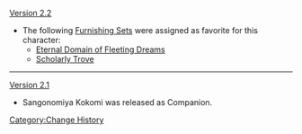 [[Version 2.2]]
* The following [[Furnishing Sets]] were assigned as favorite for this character:
** [[Eternal Domain of Fleeting Dreams]]
** [[Scholarly Trove]]
----
[[Version 2.1]]
* Sangonomiya Kokomi was released as Companion.
<noinclude>[[Category:Change History]]</noinclude>
